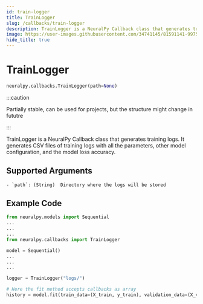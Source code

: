 ```yaml
---
id: train-logger
title: TrainLogger
slug: /callbacks/train-logger
description: TrainLogger is a NeuralPy Callback class that generates training logs.
image: https://user-images.githubusercontent.com/34741145/81591141-99752900-93d9-11ea-9ef6-cc2c68daaa19.png
hide_title: true
---
```


# TrainLogger

```python
neuralpy.callbacks.TrainLogger(path=None)
```


:::caution

Partially stable, can be used for projects, but the structure might change in fututre

:::

TrainLogger is a NeuralPy Callback class that generates training logs. It generates CSV files of training logs with all the parameters, other model configuration, and the model loss accuracy.

## Supported Arguments
    - `path`: (String)  Directory where the logs will be stored

## Example Code

```python
from neuralpy.models import Sequential
...
...
...
from neuralpy.callbacks import TrainLogger

model = Sequential()
...
...
...

logger = TrainLogger("logs/")

# Here the fit method accepts callbacks as array
history = model.fit(train_data=(X_train, y_train), validation_data=(X_validation, y_validation), epochs=2, batch_size=32, callbacks=[logger])
```
